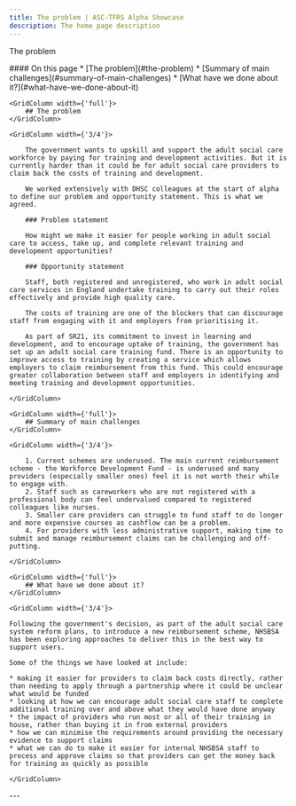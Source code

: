```yaml
---
title: The problem | ASC-TFRS Alpha Showcase
description: The home page description
---
```


<Heading caption='Understanding the problem' tag='h1'>The problem</Heading>

<GridRow>
    <GridColumn width={'1/3'}>
        <nav className="in-page-nav">
            #### On this page
            * [The problem](#the-problem)
            * [Summary of main challenges](#summary-of-main-challenges)
            * [What have we done about it?](#what-have-we-done-about-it)
        </nav>
    </GridColumn>
</GridRow>

<GridRow>

    <GridColumn width={'full'}>
        ## The problem
    </GridColumn>

    <GridColumn width={'3/4'}>

        The government wants to upskill and support the adult social care workforce by paying for training and development activities. But it is currently harder than it could be for adult social care providers to claim back the costs of training and development.

        We worked extensively with DHSC colleagues at the start of alpha to define our problem and opportunity statement. This is what we agreed.

        ### Problem statement

        How might we make it easier for people working in adult social care to access, take up, and complete relevant training and development opportunities?

        ### Opportunity statement

        Staff, both registered and unregistered, who work in adult social care services in England undertake training to carry out their roles effectively and provide high quality care.

        The costs of training are one of the blockers that can discourage staff from engaging with it and employers from prioritising it.

        As part of SR21, its commitment to invest in learning and development, and to encourage uptake of training, the government has set up an adult social care training fund. There is an opportunity to improve access to training by creating a service which allows employers to claim reimbursement from this fund. This could encourage greater collaboration between staff and employers in identifying and meeting training and development opportunities.

    </GridColumn>

</GridRow>

<GridRow>

    <GridColumn width={'full'}>
        ## Summary of main challenges
    </GridColumn>

    <GridColumn width={'3/4'}>

        1. Current schemes are underused. The main current reimbursement scheme - the Workforce Development Fund - is underused and many providers (especially smaller ones) feel it is not worth their while to engage with.
        2. Staff such as careworkers who are not registered with a professional body can feel undervalued compared to registered colleagues like nurses.
        3. Smaller care providers can struggle to fund staff to do longer and more expensive courses as cashflow can be a problem.
        4. For providers with less administrative support, making time to submit and manage reimbursement claims can be challenging and off-putting.

    </GridColumn>

</GridRow>

<GridRow>

    <GridColumn width={'full'}>
        ## What have we done about it?
    </GridColumn>

    <GridColumn width={'3/4'}>

    Following the government's decision, as part of the adult social care system reform plans, to introduce a new reimbursement scheme, NHSBSA has been exploring approaches to deliver this in the best way to support users.

    Some of the things we have looked at include:

    * making it easier for providers to claim back costs directly, rather than needing to apply through a partnership where it could be unclear what would be funded
    * looking at how we can encourage adult social care staff to complete additional training over and above what they would have done anyway
    * the impact of providers who run most or all of their training in house, rather than buying it in from external providers
    * how we can minimise the requirements around providing the necessary evidence to support claims
    * what we can do to make it easier for internal NHSBSA staff to process and approve claims so that providers can get the money back for training as quickly as possible

    </GridColumn>

</GridRow>

<GridRow>
    <GridColumn width={'full'}>
        ---
    </GridColumn>
</GridRow>
<GridRow>
    <GridColumn width={'1/2'}>
        <LinkBlock style="prev" url="/understanding/context" title="Understanding the problem" text="Context and policy overview" />
    </GridColumn>
    <GridColumn width={'1/2'}>
        <LinkBlock style="next" url="/understanding/service-blueprint-from-discovery" title="Understanding the problem" text="Service blueprint from discovery" />
    </GridColumn>
</GridRow>